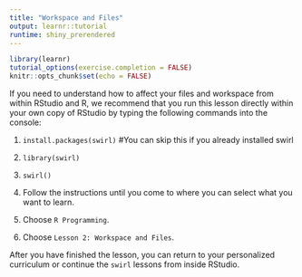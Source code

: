 ```yaml
---
title: "Workspace and Files"
output: learnr::tutorial
runtime: shiny_prerendered
---
```


```r
library(learnr)
tutorial_options(exercise.completion = FALSE)
knitr::opts_chunk$set(echo = FALSE)
```

If you need to understand how to affect your files and workspace from within RStudio and R, we recommend that you run this lesson directly within your own copy of RStudio by typing the following commands into the console:

1. `install.packages(swirl)` #You can skip this if you already installed swirl    

2. `library(swirl)`          

3. `swirl()`

4. Follow the instructions until you come to where you can select what you want to learn.

5. Choose `R Programming`.  

6. Choose `Lesson 2: Workspace and Files`.

After you have finished the lesson, you can return to your personalized curriculum or continue the `swirl` lessons from inside RStudio.






